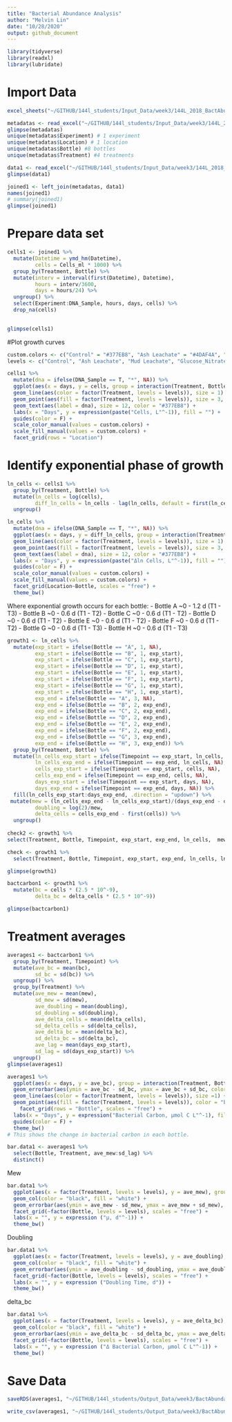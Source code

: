 ```yaml
---
title: "Bacterial Abundance Analysis"
author: "Melvin Lin"
date: "10/28/2020"
output: github_document
---
```


```r
library(tidyverse)
library(readxl)
library(lubridate)
```

# Import Data


```r
excel_sheets("~/GITHUB/144l_students/Input_Data/week3/144L_2018_BactAbund.xlsx")

metadatas <- read_excel("~/GITHUB/144l_students/Input_Data/week3/144L_2018_BactAbund.xlsx", sheet = "Metadata")
glimpse(metadatas)
unique(metadatas$Experiment) # 1 experiment
unique(metadatas$Location) # 1 location
unique(metadatas$Bottle) #8 bottles
unique(metadatas$Treatment) #4 treatments

data1 <- read_excel("~/GITHUB/144l_students/Input_Data/week3/144L_2018_BactAbund.xlsx", sheet = "Data")
glimpse(data1)

joined1 <- left_join(metadatas, data1)
names(joined1)
# summary(joined1)
glimpse(joined1)
```

# Prepare data set

```r
cells1 <- joined1 %>% 
  mutate(Datetime = ymd_hm(Datetime),
         cells = Cells_ml * 1000) %>% 
  group_by(Treatment, Bottle) %>% 
  mutate(interv = interval(first(Datetime), Datetime),
         hours = interv/3600,
         days = hours/24) %>% 
  ungroup() %>% 
  select(Experiment:DNA_Sample, hours, days, cells) %>% 
  drop_na(cells)
  

glimpse(cells1)
```

#Plot growth curves

```r
custom.colors <- c("Control" = "#377EB8", "Ash Leachate" = "#4DAF4A", "Mud Leachate" = "#E41A1C", "Glucose_Nitrate_Phosphate" = "#FF7F00")
levels <- c("Control", "Ash Leachate", "Mud Leachate", "Glucose_Nitrate_Phosphate")

cells1 %>% 
  mutate(dna = ifelse(DNA_Sample == T, "*", NA)) %>% 
  ggplot(aes(x = days, y = cells, group = interaction(Treatment, Bottle))) +
  geom_line(aes(color = factor(Treatment, levels = levels)), size = 1) +
  geom_point(aes(fill = factor(Treatment, levels = levels)), size = 3, color = "black", shape = 21) +
  geom_text(aes(label = dna), size = 12, color = "#377EB8") +
  labs(x = "Days", y = expression(paste("Cells, L"^-1)), fill = "") +
  guides(color = F) +
  scale_color_manual(values = custom.colors) +
  scale_fill_manual(values = custom.colors) +
  facet_grid(rows = "Location")


```

# Identify exponential phase of growth

```r
ln_cells <- cells1 %>% 
  group_by(Treatment, Bottle) %>% 
  mutate(ln_cells = log(cells),
         diff_ln_cells = ln_cells - lag(ln_cells, default = first(ln_cells))) %>% 
  ungroup()
```

```r
ln_cells %>% 
  mutate(dna = ifelse(DNA_Sample == T, "*", NA)) %>% 
  ggplot(aes(x = days, y = diff_ln_cells, group = interaction(Treatment, Bottle))) +
  geom_line(aes(color = factor(Treatment, levels = levels)), size = 1) +
  geom_point(aes(fill = factor(Treatment, levels = levels)), size = 3, color = "black", shape = 21) +
  geom_text(aes(label = dna), size = 12, color = "#377EB8") +
  labs(x = "Days", y = expression(paste("Δln Cells, L"^-1)), fill = "") +
  guides(color = F) +
  scale_color_manual(values = custom.colors) +
  scale_fill_manual(values = custom.colors) +
  facet_grid(Location~Bottle, scales = "free") +
  theme_bw()
```

Where exponential growth occurs for each bottle:
- Bottle A ~0 - 1.2 d (T1 - T3)
- Bottle B ~0 - 0.6 d (T1 - T2)
- Bottle C ~0 - 0.6 d (T1 - T2)
- Bottle D ~0 - 0.6 d (T1 - T2)
- Bottle E ~0 - 0.6 d (T1 - T2)
- Bottle F ~0 - 0.6 d (T1 - T2)
- Bottle G ~0 - 0.6 d (T1 - T3)
- Bottle H ~0 - 0.6 d (T1 - T3)

```r
growth1 <- ln_cells %>% 
  mutate(exp_start = ifelse(Bottle == "A", 1, NA),
         exp_start = ifelse(Bottle == "B", 1, exp_start),
         exp_start = ifelse(Bottle == "C", 1, exp_start),
         exp_start = ifelse(Bottle == "D", 1, exp_start),
         exp_start = ifelse(Bottle == "E", 1, exp_start),
         exp_start = ifelse(Bottle == "F", 1, exp_start),
         exp_start = ifelse(Bottle == "G", 1, exp_start),
         exp_start = ifelse(Bottle == "H", 1, exp_start),
         exp_end = ifelse(Bottle == "A", 3, NA),
         exp_end = ifelse(Bottle == "B", 2, exp_end),
         exp_end = ifelse(Bottle == "C", 2, exp_end),
         exp_end = ifelse(Bottle == "D", 2, exp_end),
         exp_end = ifelse(Bottle == "E", 2, exp_end),
         exp_end = ifelse(Bottle == "F", 2, exp_end),
         exp_end = ifelse(Bottle == "G", 3, exp_end),
         exp_end = ifelse(Bottle == "H", 3, exp_end)) %>% 
  group_by(Treatment, Bottle) %>% 
  mutate(ln_cells_exp_start = ifelse(Timepoint == exp_start, ln_cells, NA),
         ln_cells_exp_end = ifelse(Timepoint == exp_end, ln_cells, NA),
         cells_exp_start = ifelse(Timepoint == exp_start, cells, NA),
         cells_exp_end = ifelse(Timepoint == exp_end, cells, NA),
         days_exp_start = ifelse(Timepoint == exp_start, days, NA),
         days_exp_end = ifelse(Timepoint == exp_end, days, NA)) %>% 
  fill(ln_cells_exp_start:days_exp_end, .direction = "updown") %>% 
 mutate(mew = (ln_cells_exp_end - ln_cells_exp_start)/(days_exp_end - days_exp_start),
         doubling = log(2)/mew,
         delta_cells = cells_exp_end - first(cells)) %>%
  ungroup()
  
check2 <- growth1 %>% 
select(Treatment, Bottle, Timepoint, exp_start, exp_end, ln_cells,  mew:delta_cells)

check <- growth1 %>% 
  select(Treatment, Bottle, Timepoint, exp_start, exp_end, ln_cells, ln_cells_exp_start:days_exp_end)

glimpse(growth1)
```

```r
bactcarbon1 <- growth1 %>% 
  mutate(bc = cells * (2.5 * 10^-9),
         delta_bc = delta_cells * (2.5 * 10^-9))

glimpse(bactcarbon1)
```

# Treatment averages

```r
averages1 <- bactcarbon1 %>% 
  group_by(Treatment, Timepoint) %>% 
  mutate(ave_bc = mean(bc),
         sd_bc = sd(bc)) %>% 
  ungroup() %>% 
  group_by(Treatment) %>% 
  mutate(ave_mew = mean(mew),
         sd_mew = sd(mew),
         ave_doubling = mean(doubling),
         sd_doubling = sd(doubling),
         ave_delta_cells = mean(delta_cells),
         sd_delta_cells = sd(delta_cells),
         ave_delta_bc = mean(delta_bc),
         sd_delta_bc = sd(delta_bc),
         ave_lag = mean(days_exp_start),
         sd_lag = sd(days_exp_start)) %>% 
  ungroup()
glimpse(averages1)
```

```r
averages1 %>% 
  ggplot(aes(x = days, y = ave_bc), group = interaction(Treatment, Bottle)) +
  geom_errorbar(aes(ymin = ave_bc - sd_bc, ymax = ave_bc + sd_bc, color = factor(Treatment, levels = levels)), width = 0.1) +
  geom_line(aes(color = factor(Treatment, levels = levels)), size =1) +
  geom_point(aes(fill = factor(Treatment, levels = levels)), color = "black", shape = 21, size =3) +
    facet_grid(rows = "Bottle", scales = "free") +
  labs(x = "Days", y = expression("Bacterial Carbon, µmol C L"^-1), fill = "", color = "") +
  guides(color = F) +
  theme_bw()
# This shows the change in bacterial carbon in each bottle. 

```


```r
bar.data1 <- averages1 %>% 
  select(Bottle, Treatment, ave_mew:sd_lag) %>% 
  distinct()
```
Mew
```r
bar.data1 %>% 
  ggplot(aes(x = factor(Treatment, levels = levels), y = ave_mew), group = interaction(Bottle, Treatment)) +
  geom_col(color = "black", fill = "white") +
  geom_errorbar(aes(ymin = ave_mew - sd_mew, ymax = ave_mew + sd_mew), width = 0.1) +
  facet_grid(~factor(Bottle, levels = levels), scales = "free") +
  labs(x = "", y = expression ("µ, d"^-1)) +
  theme_bw()
```

Doubling
```r
bar.data1 %>% 
  ggplot(aes(x = factor(Treatment, levels = levels), y = ave_doubling), group = interaction(Bottle, Treatment)) +
  geom_col(color = "black", fill = "white") +
  geom_errorbar(aes(ymin = ave_doubling - sd_doubling, ymax = ave_doubling + sd_doubling), width = 0.1) +
  facet_grid(~factor(Bottle, levels = levels), scales = "free") +
  labs(x = "", y = expression ("Doubling Time, d")) +
  theme_bw()
```

delta_bc
```r
bar.data1 %>% 
  ggplot(aes(x = factor(Treatment, levels = levels), y = ave_delta_bc), group = interaction(Bottle, Treatment)) +
  geom_col(color = "black", fill = "white") +
  geom_errorbar(aes(ymin = ave_delta_bc - sd_delta_bc, ymax = ave_delta_bc + sd_delta_bc), width = 0.1) +
  facet_grid(~factor(Bottle, levels = levels), scales = "free") +
  labs(x = "", y = expression ("Δ Bacterial Carbon, µmol C L"^-1)) +
  theme_bw()
```
# Save Data

```r
saveRDS(averages1, "~/GITHUB/144l_students/Output_Data/week3/BactAbundanceAnalysis.rds")

write_csv(averages1, "~/GITHUB/144l_students/Output_Data/week3/BactAbundanceAnalysis.csv")


```